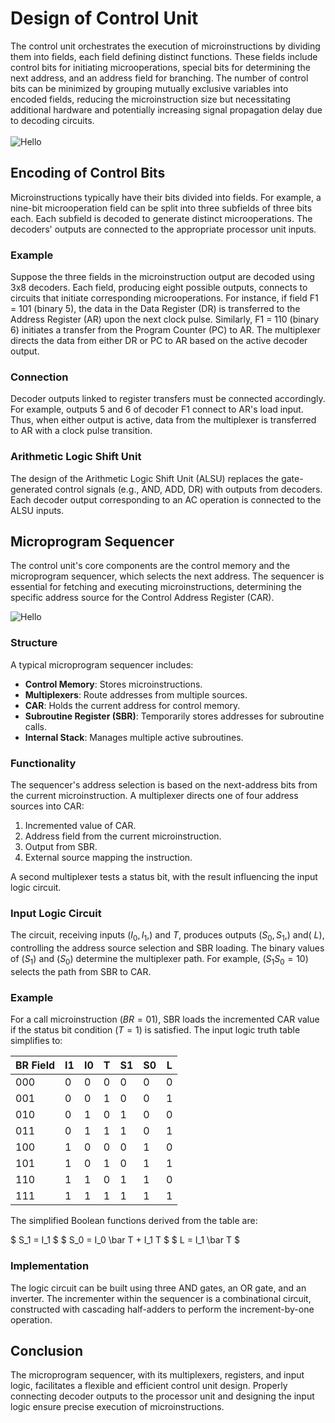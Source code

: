 
# Design of Control Unit


The control unit orchestrates the execution of microinstructions by dividing them into fields, each field defining distinct functions. These fields include control bits for initiating microoperations, special bits for determining the next address, and an address field for branching. The number of control bits can be minimized by grouping mutually exclusive variables into encoded fields, reducing the microinstruction size but necessitating additional hardware and potentially increasing signal propagation delay due to decoding circuits.
<br> </br>
<Image src="/c7/x6.png" alt="Hello" className="dark:invert-[0.93]" width={600} height={600} />

## Encoding of Control Bits

Microinstructions typically have their bits divided into fields. For example, a nine-bit microoperation field can be split into three subfields of three bits each. Each subfield is decoded to generate distinct microoperations. The decoders' outputs are connected to the appropriate processor unit inputs.

### Example

Suppose the three fields in the microinstruction output are decoded using 3x8 decoders. Each field, producing eight possible outputs, connects to circuits that initiate corresponding microoperations. For instance, if field F1 = 101 (binary 5), the data in the Data Register (DR) is transferred to the Address Register (AR) upon the next clock pulse. Similarly, F1 = 110 (binary 6) initiates a transfer from the Program Counter (PC) to AR. The multiplexer directs the data from either DR or PC to AR based on the active decoder output.

### Connection

Decoder outputs linked to register transfers must be connected accordingly. For example, outputs 5 and 6 of decoder F1 connect to AR's load input. Thus, when either output is active, data from the multiplexer is transferred to AR with a clock pulse transition.

### Arithmetic Logic Shift Unit

The design of the Arithmetic Logic Shift Unit (ALSU) replaces the gate-generated control signals (e.g., AND, ADD, DR) with outputs from decoders. Each decoder output corresponding to an AC operation is connected to the ALSU inputs.

## Microprogram Sequencer

The control unit's core components are the control memory and the microprogram sequencer, which selects the next address. The sequencer is essential for fetching and executing microinstructions, determining the specific address source for the Control Address Register (CAR).

<Image src="/c7/x7.png" alt="Hello" className="dark:invert-[0.93]" width={600} height={600} />

### Structure

A typical microprogram sequencer includes:

- **Control Memory**: Stores microinstructions.
- **Multiplexers**: Route addresses from multiple sources.
- **CAR**: Holds the current address for control memory.
- **Subroutine Register (SBR)**: Temporarily stores addresses for subroutine calls.
- **Internal Stack**: Manages multiple active subroutines.

### Functionality

The sequencer's address selection is based on the next-address bits from the current microinstruction. A multiplexer directs one of four address sources into CAR:

1. Incremented value of CAR.
2. Address field from the current microinstruction.
3. Output from SBR.
4. External source mapping the instruction.

A second multiplexer tests a status bit, with the result influencing the input logic circuit.

### Input Logic Circuit

The circuit, receiving inputs$\:( I_0, I_1,$) and$\:T$, produces outputs$\:( S_0, S_1,$) and$(\: L$), controlling the address source selection and SBR loading. The binary values of$\:( S_1$) and$\:( S_0$) determine the multiplexer path. For example,$\:( S_1 S_0 = 10$) selects the path from SBR to CAR.

### Example

For a call microinstruction $(BR = 01)$, SBR loads the incremented CAR value if the status bit condition$\:( T = 1$) is satisfied. The input logic truth table simplifies to:

| BR Field | I1 | I0 | T | S1 | S0 | L |
|----------|----|----|---|----|----|---|
| 000      | 0  | 0  | 0 | 0  | 0  | 0 |
| 001      | 0  | 0  | 1 | 0  | 0  | 1 |
| 010      | 0  | 1  | 0 | 1  | 0  | 0 |
| 011      | 0  | 1  | 1 | 1  | 0  | 1 |
| 100      | 1  | 0  | 0 | 0  | 1  | 0 |
| 101      | 1  | 0  | 1 | 0  | 1  | 1 |
| 110      | 1  | 1  | 0 | 1  | 1  | 0 |
| 111      | 1  | 1  | 1 | 1  | 1  | 1 |


The simplified Boolean functions derived from the table are:

$
S_1 = I_1
$
$
S_0 = I_0 \bar T + I_1 T
$
$
L = I_1 \bar T
$

### Implementation

The logic circuit can be built using three AND gates, an OR gate, and an inverter. The incrementer within the sequencer is a combinational circuit, constructed with cascading half-adders to perform the increment-by-one operation.

## Conclusion

The microprogram sequencer, with its multiplexers, registers, and input logic, facilitates a flexible and efficient control unit design. Properly connecting decoder outputs to the processor unit and designing the input logic ensure precise execution of microinstructions.
